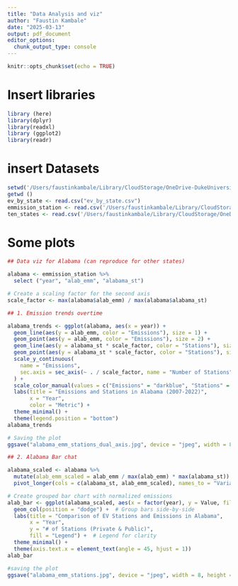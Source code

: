 ```yaml
---
title: "Data Analysis and viz"
author: "Faustin Kambale"
date: "2025-03-13"
output: pdf_document
editor_options: 
  chunk_output_type: console
---
```


```r
knitr::opts_chunk$set(echo = TRUE)
```

# Insert libraries

```r
library (here)
library(dplyr)
library(readxl)
library (ggplot2)
library(readr)
```

# insert Datasets

```r
setwd('/Users/faustinkambale/Library/CloudStorage/OneDrive-DukeUniversity/Duke/Classes/Spring 2025/Stat modelling/Lab/ENV710_github_test_killeenj/Processed')  # Setting working directory
getwd ()
ev_by_state <- read.csv("ev_by_state.csv")
emmission_station <- read.csv('/Users/faustinkambale/Library/CloudStorage/OneDrive-DukeUniversity/Duke/Classes/Spring 2025/Stat modelling/Lab/ENV710_github_test_killeenj/Processed/emm_stations.csv')
ten_states <- read.csv('/Users/faustinkambale/Library/CloudStorage/OneDrive-DukeUniversity/Duke/Classes/Spring 2025/Stat modelling/Lab/ENV710_github_test_killeenj/Processed/ten_states_emm.csv')
```

# Some plots

```r
## Data viz for Alabama (can reproduce for other states)

alabama <- emmission_station %>%
  select ("year", "alab_emm", "alabama_st")

# Create a scaling factor for the second axis
scale_factor <- max(alabama$alab_emm) / max(alabama$alabama_st)

## 1. Emission trends overtime 

alabama_trends <- ggplot(alabama, aes(x = year)) +
  geom_line(aes(y = alab_emm, color = "Emissions"), size = 1) +
  geom_point(aes(y = alab_emm, color = "Emissions"), size = 2) +
  geom_line(aes(y = alabama_st * scale_factor, color = "Stations"), size = 1) +
  geom_point(aes(y = alabama_st * scale_factor, color = "Stations"), size = 2) +
  scale_y_continuous(
    name = "Emissions",
    sec.axis = sec_axis(~ . / scale_factor, name = "Number of Stations")
  ) +
  scale_color_manual(values = c("Emissions" = "darkblue", "Stations" = "red")) +
  labs(title = "Emissions and Stations in Alabama (2007-2022)",
       x = "Year",
       color = "Metric") +
  theme_minimal() +
  theme(legend.position = "bottom")
alabama_trends

# Saving the plot
ggsave("alabama_emm_stations_dual_axis.jpg", device = "jpeg", width = 8, height = 5, dpi = 300)

## 2. Alabama Bar chat

alabama_scaled <- alabama %>%
  mutate(alab_emm_scaled = alab_emm / max(alab_emm) * max(alabama_st)) %>%  # Scale emissions
  pivot_longer(cols = c(alabama_st, alab_emm_scaled), names_to = "Variable", values_to = "Value")

# Create grouped bar chart with normalized emissions
alab_bar <- ggplot(alabama_scaled, aes(x = factor(year), y = Value, fill = Variable)) +
  geom_col(position = "dodge") +  # Group bars side-by-side
  labs(title = "Comparison of EV Stations and Emissions in Alabama",
       x = "Year",
       y = "# of Stations (Private & Public)",
       fill = "Legend") +  # Legend for clarity
  theme_minimal() +
  theme(axis.text.x = element_text(angle = 45, hjust = 1))
alab_bar

#saving the plot
ggsave("alabama_emm_stations.jpg", device = "jpeg", width = 8, height = 5, dpi = 300)
```

